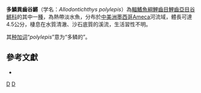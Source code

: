 {{Speciesbox
| status = NE
| status_system = IUCN3.1
| taxon = Allodontichthys polylepis
| authority = [[Rauchenberger|Rauchenberger]], 1988
| synonyms = 
}}

'''多鱗異齒谷鱂'''（学名：''Allodontichthys polylepis''）為[[輻鰭魚綱|輻鰭魚綱]][[鯉齒目|鯉齒目]][[鯉齒亞目|鯉齒亞目]][[谷鱂科|谷鱂科]]的其中一[[種|種]]，為熱帶淡水魚，分布於[[中美洲|中美洲]][[墨西哥|墨西哥]]Ameca河流域，體長可達4.5公分，棲息在水質清澈、沙石底質的溪流，生活習性不明。

其[[种加词|种加词]]“''polylepis''”意为“多鳞的”。

== 參考文獻 ==
*{{FishBase_species|genus=Allodontichthys|species=polylepis|year=2014|month=10}}

{{Taxonbar|from=Q5771963}}

[[Category:異齒谷鱂屬|D]]
[[Category:1988年描述的鱼类|D]]


{{魚類小作品}}